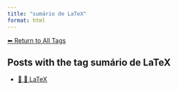```yaml
---
title: "sumário de LaTeX"
format: html
---
```


[⬅ Return to All Tags](../tags.qmd)

## Posts with the tag **sumário de LaTeX**

- [📄 📐 LaTeX](/posts/programming/latex/index.html)
